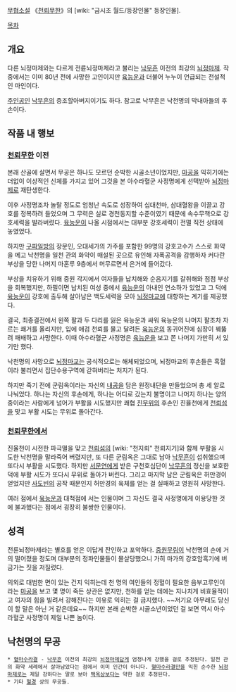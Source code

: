 [[무협소설]] 《[[천뢰무한]]》의 [wiki: "금시조 월드/등장인물" 등장인물].

[[목차]]
== 개요 ==
다른 뇌정마제와는 다르게 전륜뇌정마제라고 불리는 [[낙무흔]] 이전의 최강의 [[뇌정마제]]. 작중에서는 이미 80년 전에 사망한 고인이지만 [[육능운]]과 더불어 누누이 언급되는 전설적인 마인이다.

[[주인공]]인 [[낙무흔]]의 증조할아버지이기도 하다. 참고로 낙무흔은 낙천명의 막내아들의 후손이다.

== 작품 내 행보 ==
=== [[천뢰무한]] 이전 ===
본래 산골에 살면서 무공은 하나도 모르던 순박한 시골소년이었지만, [[마공]]을 익히기에는 더없이 이상적인 신체를 가지고 있어 그것을 본 아수라혈군 사정명에게 선택받아 [[뇌정마제]]로 재탄생한다.

이후 사정명조차 놀랄 정도로 엄청난 속도로 성장하여 십대천마, 삼대혈왕을 이끌고 강호를 정복하려 들었으며 그 무력은 실로 경천동지할 수준이였기 때문에 속수무책으로 강호세력을 발라버렸다. [[육능운]]이 나올 시점에서는 대부분 강호세력이 전멸 직전 상태에 놓였었다.

하지만 [[구파일방]]의 장문인, 오대세가의 가주를 포함한 99명의 강호고수가 스스로 화약을 메고 낙천명을 일천 관의 화약이 매설된 곳으로 유인해 자폭공격을 감행하자 커다란 부상을 당한 나머지 마혼루 9층에서 머무르면서 은거에 들어갔다.

부상을 치유하기 위해 중원 각지에서 여자들을 납치해와 순음지기를 갈취해와 점점 부상을 회복했지만, 하필이면 납치된 여성 중에서 [[육능운]]의 아내인 연소하가 있었고 그 덕에 [[육능운]]이 강호에 출두해 살아남은 백도세력을 모아 [[뇌정마교]]에 대항하는 계기를 제공했다. 

결국, 최종결전에서 왼쪽 팔과 두 다리를 잃은 육능운과 싸워 육능운의 나머지 팔조차 자르는 쾌거를 올리지만, 입에 애검 천뢰를 물고 달려든 [[육능운]]의 동귀어진에 심장이 꿰뚫려 패배하고 사망한다. 이때 아수라혈군 사정명은 [[육능운]]을 보고 쫀 나머지 가만히 서 있기만 했다.

낙천명의 사망으로 [[뇌정마교]]는 공식적으로는 해체되었으며, 뇌정마교의 후손들은 흑혈이라 불리면서 집단수용구역에 갇혀버리는 처지가 된다.

하지만 죽기 전에 군림옥이라는 자신의 [[내공]]을 담은 원정내단을 만들었으며 총 세 알로 나눠었다. 하나는 자신의 후손에게, 하나는 어디로 갔는지 불명이고 나머지 하나는 양의중이라는 사람에게 넘어가 부활을 시도했지만 쾌협 [[진무위]]의 후손인 진율천에게 [[천뢰섬]]을 맞고 부활 시도는 무위로 돌아간다.

=== [[천뢰무한]]에서 ===
진율천이 시전한 파극멸을 맞고 [[천뢰섬]]의 [wiki: "천지뢰" 천뢰지기]와 함께 부활을 시도한 낙천명을 말라죽어 버렸지만, 또 다른 군림옥은 그대로 남아 [[낙무흔]]이 섭취했으며 또다시 부활을 시도했다. 하지만 [[서문연]]에게 받은 구천호심단이 [[낙무흔]]의 정신을 보호한 덕에 부활 시도가 또다시 무위로 돌아가 버린다. 그리고 마지막 남은 군림옥은 허만경이 얻었지만 [[사도빈]]의 공작 때문인지 허만경의 육체를 얻는 걸 실패하고 영원히 사망한다.

여러 점에서 [[육능운]]과 대척점에 서는 인물이며 그 자신도 결국 사정명에게 이용당한 것에 불과했다는 점에서 굉장히 불쌍한 인물이다.

== 성격 ==
전륜뇌정마제라는 별호를 얻은 이답게 잔인하고 포악하다. [[중원]][[무림]]이 낙천명의 손에 거의 떨어졌을 정도며 대부분의 정파인물들이 몰살당했으니 가히 마가의 강호암흑기에 버금가는 짓을 저질렀다.

의외로 대범한 면이 있는 건지 익히는데 천 명의 여인들의 정혈이 필요한 음부고루인이라는 [[마공]]을 보고 몇 명이 죽든 상관은 없지만, 천하를 얻는 데에는 지나치게 비효율적이고 여자의 힘을 빌려서 강해진다는 이유로 익히는 걸 금지했다. ~~저기요 아무래도 당신이 할 말은 아닌 거 같은데요~~ 하지만 본래 순박한 시골소년이었던 걸 보면 역시 아수라혈군 사정명이 제일 나쁜 놈이다.

== 낙천명의 무공 ==
 * [[혈마수라결]] - [[낙무흔]] 이전의 최강의 [[뇌정마제]]답게 엄청나게 강했을 걸로 추정된다. 일천 관의 화약 세례에서 살아남았다는 점에서 이미 인간이 아니다. [[혈마수라결]]만을 익힌 순수한 [[뇌정마제]]로는 제일 강하다는 말로 보아 [[백옥상]]보다는 약한 걸로 추정된다.
 * 기타 [[혈경]] 상의 무공들.
